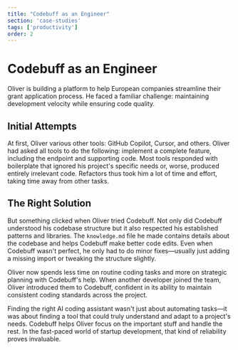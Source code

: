 ```yaml
---
title: "Codebuff as an Engineer"
section: 'case-studies'
tags: ['productivity']
order: 2
---
```



# Codebuff as an Engineer

Oliver is building a platform to help European companies streamline their grant application process. He faced a familiar challenge: maintaining development velocity while ensuring code quality.

## Initial Attempts
At first, Oliver various other tools: GitHub Copilot, Cursor, and others. Oliver had asked all tools to do the following: implement a complete feature, including the endpoint and supporting code. Most tools responded with boilerplate that ignored his project's specific needs or, worse, produced entirely irrelevant code. Refactors thus took him a lot of time and effort, taking time away from other tasks.

## The Right Solution
But something clicked when Oliver tried Codebuff. Not only did Codebuff understood his codebase structure but it also respected his established patterns and libraries. The `knowledge.md` file he made contains details about the codebase and helps Codebuff make better code edits. Even when Codebuff wasn't perfect, he only had to do minor fixes—usually just adding a missing import or tweaking the structure slightly.

Oliver now spends less time on routine coding tasks and more on strategic planning with Codebuff's help. When another developer joined the team, Oliver introduced them to Codebuff, confident in its ability to maintain consistent coding standards across the project.

Finding the right AI coding assistant wasn't just about automating tasks—it was about finding a tool that could truly understand and adapt to a project's needs. Codebuff helps Oliver focus on the important stuff and handle the rest. In the fast-paced world of startup development, that kind of reliability proves invaluable.

